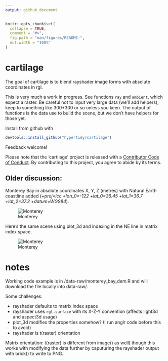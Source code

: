 ```yaml
---
output: github_document
---
```


<!-- README.md is generated from README.Rmd. Please edit that file -->

```r
knitr::opts_chunk$set(
  collapse = TRUE,
  comment = "#>",
  fig.path = "man/figures/README-",
  out.width = "100%"
)
```
# cartilage

The goal of cartilage is to blend rayshader image forms with absolute coordinates in rgl. 

This is very much a work in progress. See functions `ray` and `ambient`, which expect a raster. Be careful
not to input very large data (we'll add helpers), keep to something like 300*300 or so unless you keen. The output of functions is the data use to build the scene, but we don't have helpers for those yet.  


Install from github with 

```R
devtools::install_github("hypertidy/cartilage")
```

Feedback welcome!


 Please note that the 'cartilage' project is released with a [Contributor Code of Conduct](CODE_OF_CONDUCT.md). By contributing to this project, you agree to abide by its terms.

## Older discussion: 

Monterey Bay in absolute coordinates X, Y, Z (metres) with Natural Earth coastline added (*+proj=lcc +lon_0=-122 +lat_0=36.45 +lat_1=36.7 +lat_2=37.2 +datum=WGS84*). 

![Monterey](data-raw/montereybay_abscoords_LCC.png)

Here's the same scene using plot_3d and indexing in the NE line in matrix index space. 


![Monterey](data-raw/montereybay_relative_coords.png)


# notes

Working code example is in /data-raw/monterey_bay_dem.R and will download the file locally into data-raw/. 

Some challenges: 

* rayshader defaults to matrix index space
* rayshader uses `rgl.surface` with its X-Z-Y convention (affects light3d and aspect3d usage)
* plot_3d modifies the properties somehow? (I run anglr code before this to avoid)
* rayshader is t(raster) orientation 


Matrix orientation: t(raster) is different from image() as well) though this works with modifying the data further by caputuring the rayshader output with brick() to write to PNG. 

